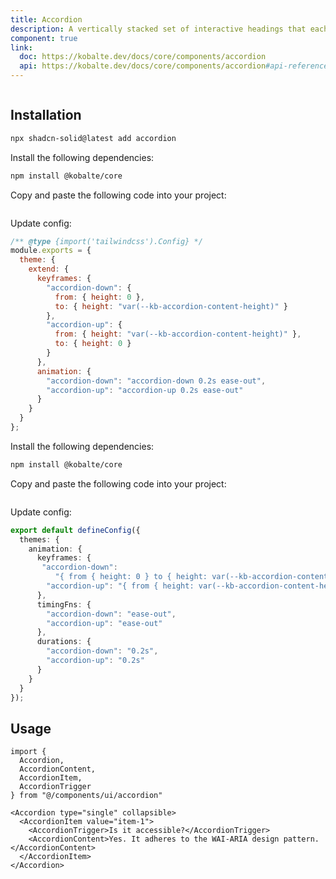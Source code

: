 ```yaml
---
title: Accordion
description: A vertically stacked set of interactive headings that each reveal a section of content.
component: true
link:
  doc: https://kobalte.dev/docs/core/components/accordion
  api: https://kobalte.dev/docs/core/components/accordion#api-reference
---
```




<ComponentPreview name="accordion-demo" >

```tsx file=<rootDir>/src/registry/tailwindcss/examples/accordion-demo.tsx
```

</ComponentPreview>

## Installation

<ComponentInstallation >


```bash
npx shadcn-solid@latest add accordion
```


<Step >

<StepItem>Install the following dependencies:</StepItem>
```bash
npm install @kobalte/core
```

<StepItem>Copy and paste the following code into your project:</StepItem>
```tsx file=<rootDir>/src/registry/tailwindcss/ui/accordion.tsx
```

<StepItem>Update config:</StepItem>

```js title="tailwind.config.cjs" {5-18}
/** @type {import('tailwindcss').Config} */
module.exports = {
  theme: {
    extend: {
      keyframes: {
        "accordion-down": {
          from: { height: 0 },
          to: { height: "var(--kb-accordion-content-height)" }
        },
        "accordion-up": {
          from: { height: "var(--kb-accordion-content-height)" },
          to: { height: 0 }
        }
      },
      animation: {
        "accordion-down": "accordion-down 0.2s ease-out",
        "accordion-up": "accordion-up 0.2s ease-out"
      }
    }
  }
};
```

</Step>

<Step >

<StepItem>Install the following dependencies:</StepItem>
```bash
npm install @kobalte/core
```

<StepItem>Copy and paste the following code into your project:</StepItem>
```tsx file=<rootDir>/../packages/unocss/ui/accordion.tsx
```

<StepItem>Update config:</StepItem>

```ts title="uno.config.ts" {5-16}
export default defineConfig({
  themes: {
    animation: {
      keyframes: {
       "accordion-down":
          "{ from { height: 0 } to { height: var(--kb-accordion-content-height) } }",
        "accordion-up": "{ from { height: var(--kb-accordion-content-height) } to { height: 0 } }"
      },
      timingFns: {
        "accordion-down": "ease-out",
        "accordion-up": "ease-out"
      },
      durations: {
        "accordion-down": "0.2s",
        "accordion-up": "0.2s"
      }
    }
  }
});
```

</Step>

</ComponentInstallation>


## Usage

```tsx
import {
  Accordion,
  AccordionContent,
  AccordionItem,
  AccordionTrigger
} from "@/components/ui/accordion"
```

```tsx
<Accordion type="single" collapsible>
  <AccordionItem value="item-1">
    <AccordionTrigger>Is it accessible?</AccordionTrigger>
    <AccordionContent>Yes. It adheres to the WAI-ARIA design pattern.</AccordionContent>
  </AccordionItem>
</Accordion>
```
